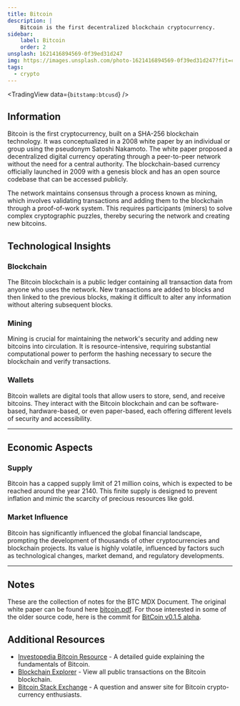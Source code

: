 ```yaml
---
title: Bitcoin
description: |
    Bitcoin is the first decentralized blockchain cryptocurrency.
sidebar:
    label: Bitcoin
    order: 2
unsplash: 1621416894569-0f39ed31d247
img: https://images.unsplash.com/photo-1621416894569-0f39ed31d247?fit=crop&w=1400&h=700&q=75
tags:
  - crypto
---
```


<TradingView data={`bitstamp:btcusd`} />


## Information

Bitcoin is the first cryptocurrency, built on a SHA-256 blockchain technology.
It was conceptualized in a 2008 white paper by an individual or group using the pseudonym Satoshi Nakamoto. The white paper proposed a decentralized digital currency operating through a peer-to-peer network without the need for a central authority.
The blockchain-based currency officially launched in 2009 with a genesis block and has an open source codebase that can be accessed publicly.

The network maintains consensus through a process known as mining, which involves validating transactions and adding them to the blockchain through a proof-of-work system.
This requires participants (miners) to solve complex cryptographic puzzles, thereby securing the network and creating new bitcoins.

## Technological Insights

### Blockchain
The Bitcoin blockchain is a public ledger containing all transaction data from anyone who uses the network.
New transactions are added to blocks and then linked to the previous blocks, making it difficult to alter any information without altering subsequent blocks.

### Mining
Mining is crucial for maintaining the network's security and adding new bitcoins into circulation.
It is resource-intensive, requiring substantial computational power to perform the hashing necessary to secure the blockchain and verify transactions.

### Wallets
Bitcoin wallets are digital tools that allow users to store, send, and receive bitcoins.
They interact with the Bitcoin blockchain and can be software-based, hardware-based, or even paper-based, each offering different levels of security and accessibility.

---

## Economic Aspects

### Supply
Bitcoin has a capped supply limit of 21 million coins, which is expected to be reached around the year 2140. This finite supply is designed to prevent inflation and mimic the scarcity of precious resources like gold.

### Market Influence
Bitcoin has significantly influenced the global financial landscape, prompting the development of thousands of other cryptocurrencies and blockchain projects. Its value is highly volatile, influenced by factors such as technological changes, market demand, and regulatory developments.


---

## Notes

These are the collection of notes for the BTC MDX Document.
The original white paper can be found here [bitcoin.pdf](https://bitcoin.org/bitcoin.pdf).
For those interested in some of the older source code, here is the commit for [BitCoin v0.1.5 alpha](https://github.com/bitcoin/bitcoin/tree/4405b78d6059e536c36974088a8ed4d9f0f29898).

## Additional Resources

- [Investopedia Bitcoin Resource](https://www.investopedia.com/terms/b/bitcoin.asp) - A detailed guide explaining the fundamentals of Bitcoin.
- [Blockchain Explorer](https://www.blockchain.com/explorer) - View all public transactions on the Bitcoin blockchain.
- [Bitcoin Stack Exchange](https://bitcoin.stackexchange.com/) - A question and answer site for Bitcoin crypto-currency enthusiasts.